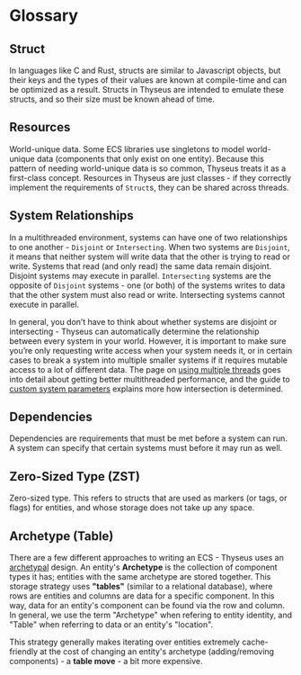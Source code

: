 # Glossary

## Struct

In languages like C and Rust, structs are similar to Javascript objects, but
their keys and the types of their values are known at compile-time and can be
optimized as a result. Structs in Thyseus are intended to emulate these structs,
and so their size must be known ahead of time.

## Resources

World-unique data. Some ECS libraries use singletons to model world-unique data
(components that only exist on one entity). Because this pattern of needing
world-unique data is so common, Thyseus treats it as a first-class concept.
Resources in Thyseus are just classes - if they correctly implement the
requirements of `Struct`s, they can be shared across threads.

## System Relationships

In a multithreaded environment, systems can have one of two relationships to one
another - `Disjoint` or `Intersecting`. When two systems are `Disjoint`, it
means that neither system will write data that the other is trying to read or
write. Systems that read (and only read) the same data remain disjoint. Disjoint
systems may execute in parallel. `Intersecting` systems are the opposite of
`Disjoint` systems - one (or both) of the systems writes to data that the other
system must also read or write. Intersecting systems cannot execute in parallel.

In general, you don’t have to think about whether systems are disjoint or
intersecting - Thyseus can automatically determine the relationship between
every system in your world. However, it is important to make sure you’re only
requesting write access when your system needs it, or in certain cases to break
a system into multiple smaller systems if it requires mutable access to a lot of
different data. The page on
[using multiple threads](/multithreading/using_multiple_threads) goes into
detail about getting better multithreaded performance, and the guide to
[custom system parameters](/advanced_patterns/custom_system_parameters) explains
more how intersection is determined.

## Dependencies

Dependencies are requirements that must be met before a system can run. A system
can specify that certain systems must before it may run as well.

## Zero-Sized Type (ZST)

Zero-sized type. This refers to structs that are used as markers (or tags, or
flags) for entities, and whose storage does not take up any space.

## Archetype (Table)

There are a few different approaches to writing an ECS - Thyseus uses an
[archetypal](https://github.com/SanderMertens/ecs-faq#archetypes-aka-dense-ecs-or-table-based-ecs)
design. An entity's **Archetype** is the collection of component types it has;
entities with the same archetype are stored together. This storage strategy uses
**"tables"** (similar to a relational database), where rows are entities and
columns are data for a specific component. In this way, data for an entity's
component can be found via the row and column. In general, we use the term
"Archetype" when refering to entity identity, and "Table" when referring to data
or an entity's "location".

This strategy generally makes iterating over entities extremely cache-friendly
at the cost of changing an entity's archetype (adding/removing components) - a
**table move** - a bit more expensive.
